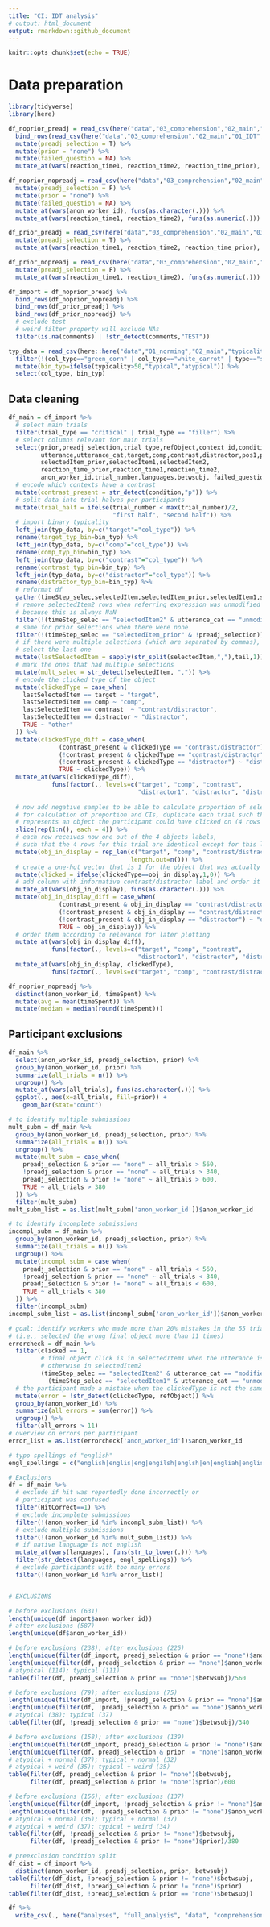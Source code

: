 ```yaml
---
title: "CI: IDT analysis"
# output: html_document
output: rmarkdown::github_document
---
```


```r
knitr::opts_chunk$set(echo = TRUE)
```

# Data preparation

```r
library(tidyverse)
library(here)

df_noprior_preadj = read_csv(here("data","03_comprehension","02_main","02_IDTfollowup","data.csv")) %>% 
  bind_rows(read_csv(here("data","03_comprehension","02_main","01_IDT","data.csv"))) %>%
  mutate(preadj_selection = T) %>% 
  mutate(prior = "none") %>% 
  mutate(failed_question = NA) %>% 
  mutate_at(vars(reaction_time1, reaction_time2, reaction_time_prior), funs(as.numeric(.)))

df_noprior_nopreadj = read_csv(here("data","03_comprehension","02_main","03_IDTnoprior","data.csv")) %>%
  mutate(preadj_selection = F) %>% 
  mutate(prior = "none") %>% 
  mutate(failed_question = NA) %>% 
  mutate_at(vars(anon_worker_id), funs(as.character(.))) %>% 
  mutate_at(vars(reaction_time1, reaction_time2), funs(as.numeric(.)))

df_prior_preadj = read_csv(here("data","03_comprehension","02_main","0304_IDTpriormanipulation","data.csv")) %>% 
  mutate(preadj_selection = T) %>% 
  mutate_at(vars(reaction_time1, reaction_time2, reaction_time_prior), funs(as.numeric(.)))

df_prior_nopreadj = read_csv(here("data","03_comprehension","02_main","0506_0304_noprevsel","data.csv")) %>% 
  mutate(preadj_selection = F) %>% 
  mutate_at(vars(reaction_time1, reaction_time2), funs(as.numeric(.)))

df_import = df_noprior_preadj %>%
  bind_rows(df_noprior_nopreadj) %>%
  bind_rows(df_prior_preadj) %>%
  bind_rows(df_prior_nopreadj) %>%
  # exclude test
  # weird filter property will exclude NAs
  filter(is.na(comments) | !str_detect(comments,"TEST"))
```

```r

typ_data = read_csv(here::here("data","01_norming","02_main","typicality_data.csv")) %>% 
  filter(!(col_type=="green_corn" | col_type=="white_carrot" | type=="snowman")) %>% 
  mutate(bin_typ=ifelse(typicality>50,"typical","atypical")) %>% 
  select(col_type, bin_typ)

```

## Data cleaning

```r

df_main = df_import %>% 
  # select main trials
  filter(trial_type == "critical" | trial_type == "filler") %>% 
  # select columns relevant for main trials
  select(prior,preadj_selection,trial_type,refObject,context_id,condition,
         utterance,utterance_cat,target,comp,contrast,distractor,pos1,pos2,pos3,pos4,
         selectedItem_prior,selectedItem1,selectedItem2,
         reaction_time_prior,reaction_time1,reaction_time2,
         anon_worker_id,trial_number,languages,betwsubj, failed_question,HitCorrect) %>% 
  # encode which contexts have a contrast
  mutate(contrast_present = str_detect(condition,"p")) %>% 
  # split data into trial halves per participants
  mutate(trial_half = ifelse(trial_number < max(trial_number)/2, 
                             "first half", "second half")) %>% 
  # import binary typicality
  left_join(typ_data, by=c("target"="col_type")) %>% 
  rename(target_typ_bin=bin_typ) %>%
  left_join(typ_data, by=c("comp"="col_type")) %>% 
  rename(comp_typ_bin=bin_typ) %>%
  left_join(typ_data, by=c("contrast"="col_type")) %>% 
  rename(contrast_typ_bin=bin_typ) %>%
  left_join(typ_data, by=c("distractor"="col_type")) %>% 
  rename(distractor_typ_bin=bin_typ) %>%
  # reformat df 
  gather(timeStep_selec,selectedItem,selectedItem_prior,selectedItem1,selectedItem2) %>%
  # remove selectedItem2 rows when referring expression was unmodified
  # because this is always NaN
  filter(!(timeStep_selec == "selectedItem2" & utterance_cat == "unmodified")) %>% 
  # same for prior selections when there were none
  filter(!(timeStep_selec == "selectedItem_prior" & !preadj_selection)) %>% 
  # if there were multiple selections (which are separated by commas),
  # select the last one
  mutate(lastSelectedItem = sapply(str_split(selectedItem,","),tail,1)) %>% 
  # mark the ones that had multiple selections
  mutate(mult_selec = str_detect(selectedItem, ",")) %>% 
  # encode the clicked type of the object
  mutate(clickedType = case_when(
    lastSelectedItem == target ~ "target",
    lastSelectedItem == comp ~ "comp",
    lastSelectedItem == contrast  ~ "contrast/distractor",
    lastSelectedItem == distractor ~ "distractor",
    TRUE ~ "other"
  )) %>%
  mutate(clickedType_diff = case_when(
              (contrast_present & clickedType == "contrast/distractor") ~ "contrast",
              (!contrast_present & clickedType == "contrast/distractor") ~ "distractor1",
              (!contrast_present & clickedType == "distractor") ~ "distractor2",
              TRUE ~ clickedType)) %>%
  mutate_at(vars(clickedType_diff),
            funs(factor(., levels=c("target", "comp", "contrast",
                                    "distractor1", "distractor", "distractor2")))) %>% 
  
  # now add negative samples to be able to calculate proportion of selection for each item:
  # for calculation of proportion and CIs, duplicate each trial such that each row 
  # represents an object the participant could have clicked on (4 rows for the 4 objects)
  slice(rep(1:n(), each = 4)) %>%
  # each row receives now one out of the 4 objects labels, 
  # such that the 4 rows for this trial are identical except for this label
  mutate(obj_in_display = rep_len(c("target", "comp", "contrast/distractor", "distractor"), 
                                  length.out=n())) %>% 
  # create a one-hot vector that is 1 for the object that was actually clicked on
  mutate(clicked = ifelse(clickedType==obj_in_display,1,0)) %>% 
  # add column with informative contrast/distractor label and order it
  mutate_at(vars(obj_in_display), funs(as.character(.))) %>%
  mutate(obj_in_display_diff = case_when(
              (contrast_present & obj_in_display == "contrast/distractor") ~ "contrast",
              (!contrast_present & obj_in_display == "contrast/distractor") ~ "distractor1",
              (!contrast_present & obj_in_display == "distractor") ~ "distractor2",
              TRUE ~ obj_in_display)) %>%
  # order them according to relevance for later plotting
  mutate_at(vars(obj_in_display_diff),
            funs(factor(., levels=c("target", "comp", "contrast",
                                    "distractor1", "distractor", "distractor2")))) %>% 
  mutate_at(vars(obj_in_display, clickedType),
            funs(factor(., levels=c("target", "comp", "contrast/distractor", "distractor"))))

```


```r
df_noprior_nopreadj %>% 
  distinct(anon_worker_id, timeSpent) %>% 
  mutate(avg = mean(timeSpent)) %>% 
  mutate(median = median(round(timeSpent))) 
```


## Participant exclusions


```r

df_main %>% 
  select(anon_worker_id, preadj_selection, prior) %>% 
  group_by(anon_worker_id, prior) %>%
  summarize(all_trials = n()) %>%
  ungroup() %>% 
  mutate_at(vars(all_trials), funs(as.character(.))) %>% 
  ggplot(., aes(x=all_trials, fill=prior)) +
    geom_bar(stat="count")

# to identify multiple submissions
mult_subm = df_main %>% 
  group_by(anon_worker_id, preadj_selection, prior) %>%
  summarize(all_trials = n()) %>%
  ungroup() %>%
  mutate(mult_subm = case_when(
    preadj_selection & prior == "none" ~ all_trials > 560,
    !preadj_selection & prior == "none" ~ all_trials > 340,
    preadj_selection & prior != "none" ~ all_trials > 600,
    TRUE ~ all_trials > 380
  )) %>% 
  filter(mult_subm)
mult_subm_list = as.list(mult_subm['anon_worker_id'])$anon_worker_id

# to identify incomplete submissions
incompl_subm = df_main %>% 
  group_by(anon_worker_id, preadj_selection, prior) %>%
  summarize(all_trials = n()) %>%
  ungroup() %>%
  mutate(incompl_subm = case_when(
    preadj_selection & prior == "none" ~ all_trials < 560,
    !preadj_selection & prior == "none" ~ all_trials < 340,
    preadj_selection & prior != "none" ~ all_trials < 600,
    TRUE ~ all_trials < 380
  )) %>% 
  filter(incompl_subm)
incompl_subm_list = as.list(incompl_subm['anon_worker_id'])$anon_worker_id

# goal: identify workers who made more than 20% mistakes in the 55 trials 
# (i.e., selected the wrong final object more than 11 times)
errorcheck = df_main %>% 
  filter(clicked == 1,
         # final object click is in selectedItem1 when the utterance is unmodified, 
         # otherwise in selectedItem2
         (timeStep_selec == "selectedItem2" & utterance_cat == "modified") | 
           (timeStep_selec == "selectedItem1" & utterance_cat == "unmodified")) %>%
  # the participant made a mistake when the clickedType is not the same as the logged one
  mutate(error = !str_detect(clickedType, refObject)) %>% 
  group_by(anon_worker_id) %>%
  summarize(all_errors = sum(error)) %>%
  ungroup() %>%
  filter(all_errors > 11)
# overview on errors per participant
error_list = as.list(errorcheck['anon_worker_id'])$anon_worker_id

# typo spellings of "english"
engl_spellings = c("english|englis|eng|engilsh|englsh|en|engliah|englis|englsig|english language|enghlish|enlgish|engllish|englih|englsih|englisj|engliish|engrish|enligh|engllish|ebglish|engliosh")

# Exclusions
df = df_main %>%
  # exclude if hit was reportedly done incorrectly or 
  # participant was confused
  filter(HitCorrect==1) %>%
  # exclude incomplete submissions
  filter(!(anon_worker_id %in% incompl_subm_list)) %>% 
  # exclude multiple submissions
  filter(!(anon_worker_id %in% mult_subm_list)) %>% 
  # if native language is not english
  mutate_at(vars(languages), funs(str_to_lower(.))) %>% 
  filter(str_detect(languages, engl_spellings)) %>% 
  # exclude participants with too many errors
  filter(!(anon_worker_id %in% error_list))


# EXCLUSIONS

# before exclusions (631)
length(unique(df_import$anon_worker_id))
# after exclusions (587)
length(unique(df$anon_worker_id))

# before exclusions (238); after exclusions (225)
length(unique(filter(df_import, preadj_selection & prior == "none")$anon_worker_id))
length(unique(filter(df, preadj_selection & prior == "none")$anon_worker_id))
# atypical (114); typical (111)
table(filter(df, preadj_selection & prior == "none")$betwsubj)/560

# before exclusions (79); after exclusions (75)
length(unique(filter(df_import, !preadj_selection & prior == "none")$anon_worker_id))
length(unique(filter(df, !preadj_selection & prior == "none")$anon_worker_id))
# atypical (38); typical (37)
table(filter(df, !preadj_selection & prior == "none")$betwsubj)/340

# before exclusions (158); after exclusions (139)
length(unique(filter(df_import, preadj_selection & prior != "none")$anon_worker_id))
length(unique(filter(df, preadj_selection & prior != "none")$anon_worker_id))
# atypical + normal (37); typical + normal (32)
# atypical + weird (35); typical + weird (35)
table(filter(df, preadj_selection & prior != "none")$betwsubj,
      filter(df, preadj_selection & prior != "none")$prior)/600

# before exclusions (156); after exclusions (137)
length(unique(filter(df_import, !preadj_selection & prior != "none")$anon_worker_id))
length(unique(filter(df, !preadj_selection & prior != "none")$anon_worker_id))
# atypical + normal (36); typical + normal (37)
# atypical + weird (37); typical + weird (34)
table(filter(df, !preadj_selection & prior != "none")$betwsubj,
      filter(df, !preadj_selection & prior != "none")$prior)/380

# preexclusion condition split
df_dist = df_import %>% 
  distinct(anon_worker_id, preadj_selection, prior, betwsubj)
table(filter(df_dist, !preadj_selection & prior != "none")$betwsubj,
      filter(df_dist, !preadj_selection & prior != "none")$prior)
table(filter(df_dist, !preadj_selection & prior == "none")$betwsubj)

```

```r

df %>% 
  write_csv(., here("analyses", "full_analysis", "data", "comprehension.csv"))

```


